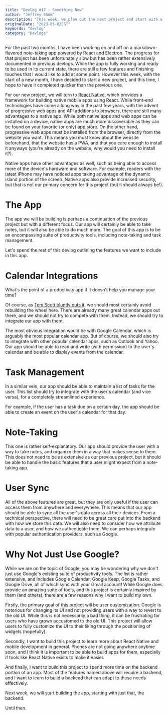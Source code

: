 ```yaml
---
title: "Devlog #17 - Something New"
author: "Jeffrey Shum"
description: "This week, we plan out the next project and start with a general outline."
originalDate: "2023-05-02EST"
keywords: "devlog"
category: "Devlogs"
---
```


For the past two months, I have been working on and off on a markdown-flavored note-taking app powered by React and Electron.
The progress for that project has been unfortunately slow but has been rather extensively documented in previous devlogs.
While the app is fully working and ready to be used in its current state, there are still a few features and finishing touches that I would like to add at some point.
However this week, with the start of a new month, I have decided to start a new project, and this time, I hope to have it completed quicker than the previous one.

For our new project, we will turn to [React Native](https://reactnative.dev/), which provides a framework for building native mobile apps using React.
While front-end technologies have come a long way in the past few years, with the advent of progressive web apps and API additions to browsers, there are still many advantages to a native app.
While both native apps and web apps can be installed on a device, native apps are much more discoverable as they can be found on your favorite (or only) app store.
On the other hand, progressive web apps must be installed from the browser, directly from the website you want.
This means you must know about the website beforehand, that the website has a PWA, and that you care enough to install it anyways (you're already on the website, why would you need to install it?).

Native apps have other advantages as well, such as being able to access more of the device's hardware and software.
For example, readers with the latest iPhone may have noticed apps taking advantage of the dynamic island portion of the screen.
Native apps also provide increased security, but that is not our primary concern for this project (but it should always be!).

# The App 

The app we will be building is perhaps a continuation of the previous project but with a different focus.
Our app will certainly be able to take notes, but it will also be able to do much more.
The goal of this app is to be an encompassing suite of productivity tools, including note-taking and task management.

Let's spend the rest of this devlog outlining the features we want to include in this app.

# Calendar Integrations

What's the point of a productivity app if it doesn't help you manage your time?

Of course, as [Tom Scott bluntly puts it](https://www.youtube.com/watch?v=-5wpm-gesOY&ab_channel=Computerphile), we should most certainly avoid rebuilding the wheel here.
There are already many great calendar apps out there, and we should not try to compete with them.
Instead, we should try to integrate our app with them.

The most obvious integration would be with Google Calendar, which is arguably the most popular calendar app.
But of course, we should also try to integrate with other popular calendar apps, such as Outlook and Yahoo.
Our app should be able to read and write (with permission) to the user's calendar and be able to display events from the calendar.

# Task Management 

In a similar vein, our app should be able to maintain a list of tasks for the user.
This list should try to integrate with the user's calendar (and vice versa), for a completely streamlined experience.

For example, if the user has a task due on a certain day, the app should be able to create an event on the user's calendar for that day. 

# Note-Taking 

This one is rather self-explanatory. Our app should provide the user with a way to take notes, and organize them in a way that makes sense to them.
This does not need to be as extensive as our previous project, but it should be able to handle the basic features that a user might expect from a note-taking app.

# User Sync

All of the above features are great, but they are only useful if the user can access them from anywhere and everywhere.
This means that our app should be able to sync all the user's data across all their devices.
From a technical perspective, there will need to be great care put into the backend with how we store this data.
We will also need to consider how we attribute data to a user, and how we authenticate them.
We can perhaps integrate with popular authentication providers, such as Google.

# Why Not Just Use Google?

While we are on the topic of Google, you may be wondering why we don't just use Google's existing suite of productivity tools.
The list is rather extensive, and includes Google Calendar, Google Keep, Google Tasks, and Google Drive, all of which sync with your Gmail account!
While Google does provide an amazing suite of tools, and this project is certainly inspired by them (and others), there are a few reasons why I want to build my own.

Firstly, the primary goal of this project will be user customization. Google is notorious for changing its UI and not providing users with a way to revert to the old UI.
While this is not necessarily a bad thing, it can be frustrating for users who have grown accustomed to the old UI.
This project will allow users to fully customize the UI to their liking through the positioning of widgets (hopefully).

Secondly, I want to build this project to learn more about React Native and mobile development in general.
Phones are not going anywhere anytime soon, and I think it is important to be able to build apps for them, especially if tools like React Native exists to make it easier.

And finally, I want to build this project to spend more time on the backend portion of an app.
Most of the features named above will require a backend, and I want to learn to build a backend that can adapt to these needs effectively.

Next week, we will start building the app, starting with just that, the backend.

Until then.